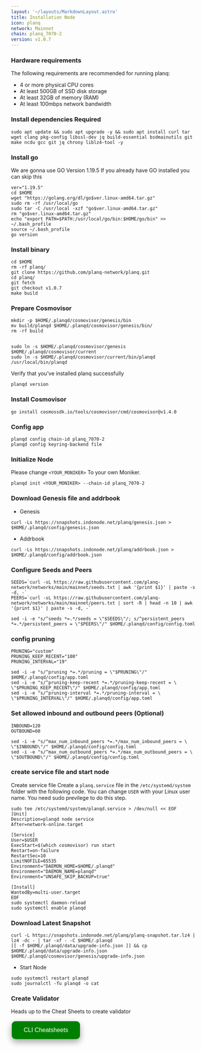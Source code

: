 ```yaml
---
layout: '~/layouts/MarkdownLayout.astro'
title: Installation Node
icon: planq
network: Mainnet
chain: planq_7070-2
version: v1.0.7
---
```


### Hardware requirements

The following requirements are recommended for running planq:

- 4 or more physical CPU cores
- At least 500GB of SSD disk storage
- At least 32GB of memory (RAM)
- At least 100mbps network bandwidth


### Install dependencies Required

```
sudo apt update && sudo apt upgrade -y && sudo apt install curl tar wget clang pkg-config libssl-dev jq build-essential bsdmainutils git make ncdu gcc git jq chrony liblz4-tool -y
```

### Install go

We are gonna use GO Version 1.19.5
If you already have GO installed you can skip this 

```
ver="1.19.5"
cd $HOME
wget "https://golang.org/dl/go$ver.linux-amd64.tar.gz"
sudo rm -rf /usr/local/go
sudo tar -C /usr/local -xzf "go$ver.linux-amd64.tar.gz"
rm "go$ver.linux-amd64.tar.gz"
echo "export PATH=$PATH:/usr/local/go/bin:$HOME/go/bin" >> ~/.bash_profile
source ~/.bash_profile
go version
```

### Install binary

```
cd $HOME
rm -rf planq/
git clone https://github.com/planq-network/planq.git
cd planq/
git fetch
git checkout v1.0.7
make build
```

### Prepare Cosmovisor
```
mkdir -p $HOME/.planqd/cosmovisor/genesis/bin
mv build/planqd $HOME/.planqd/cosmovisor/genesis/bin/
rm -rf build


sudo ln -s $HOME/.planqd/cosmovisor/genesis $HOME/.planqd/cosmovisor/current
sudo ln -s $HOME/.planqd/cosmovisor/current/bin/planqd /usr/local/bin/planqd
```

Verify that you've installed planq successfully

```
planqd version
```

### Install Cosmovisor
```
go install cosmossdk.io/tools/cosmovisor/cmd/cosmovisor@v1.4.0
```

### Config app

```
planqd config chain-id planq_7070-2
planqd config keyring-backend file
```

### Initialize Node

Please change `<YOUR_MONIKER>` To your own Moniker.

```
planqd init <YOUR_MONIKER> --chain-id planq_7070-2
```

### Download Genesis file and addrbook

- Genesis

```
curl -Ls https://snapshots.indonode.net/planq/genesis.json > $HOME/.planqd/config/genesis.json
```

- Addrbook

```
curl -Ls https://snapshots.indonode.net/planq/addrbook.json > $HOME/.planqd/config/addrbook.json
```

### Configure Seeds and Peers

```
SEEDS=`curl -sL https://raw.githubusercontent.com/planq-network/networks/main/mainnet/seeds.txt | awk '{print $1}' | paste -s -d, -`
PEERS=`curl -sL https://raw.githubusercontent.com/planq-network/networks/main/mainnet/peers.txt | sort -R | head -n 10 | awk '{print $1}' | paste -s -d, -`

sed -i -e "s/^seeds *=.*/seeds = \"$SEEDS\"/; s/^persistent_peers *=.*/persistent_peers = \"$PEERS\"/" $HOME/.planqd/config/config.toml
```

### config pruning

```
PRUNING="custom"
PRUNING_KEEP_RECENT="100"
PRUNING_INTERVAL="19"

sed -i -e "s/^pruning *=.*/pruning = \"$PRUNING\"/" $HOME/.planqd/config/app.toml
sed -i -e "s/^pruning-keep-recent *=.*/pruning-keep-recent = \
\"$PRUNING_KEEP_RECENT\"/" $HOME/.planqd/config/app.toml
sed -i -e "s/^pruning-interval *=.*/pruning-interval = \
\"$PRUNING_INTERVAL\"/" $HOME/.planqd/config/app.toml
```

### Set allowed inbound and outbound peers (Optional)

```
INBOUND=120
OUTBOUND=60

sed -i -e "s/^max_num_inbound_peers *=.*/max_num_inbound_peers = \
\"$INBOUND\"/" $HOME/.planqd/config/config.toml
sed -i -e "s/^max_num_outbound_peers *=.*/max_num_outbound_peers = \
\"$OUTBOUND\"/" $HOME/.planqd/config/config.toml
```

### create service file and start node

Create service file
Create a `planq.service` file in the `/etc/systemd/system` folder with the following code. 
You can change `USER` with your Linux user name. You need sudo previlege to do this step.

```
sudo tee /etc/systemd/system/planqd.service > /dev/null << EOF
[Unit]
Description=planqd node service
After=network-online.target

[Service]
User=$USER
ExecStart=$(which cosmovisor) run start
Restart=on-failure
RestartSec=10
LimitNOFILE=65535
Environment="DAEMON_HOME=$HOME/.planqd"
Environment="DAEMON_NAME=planqd"
Environment="UNSAFE_SKIP_BACKUP=true"

[Install]
WantedBy=multi-user.target
EOF
sudo systemctl daemon-reload
sudo systemctl enable planqd
```

### Download Latest Snapshot
```
curl -L https://snapshots.indonode.net/planq/planq-snapshot.tar.lz4 | lz4 -dc - | tar -xf - -C $HOME/.planqd
[[ -f $HOME/.planqd/data/upgrade-info.json ]] && cp $HOME/.planqd/data/upgrade-info.json $HOME/.planqd/cosmovisor/genesis/upgrade-info.json
```

- Start Node

```
sudo systemctl restart planqd
sudo journalctl -fu planqd -o cat
```

### Create Validator

Heads up to the Cheat Sheets to create validator

<a href="https://www.indonode.net/mainnet/planq/cheat" target="_blank">
  <button style="background-color: green; border: none; color: white; padding: 15px 32px; text-align: center; text-decoration: none; display: inline-block; font-size: 16px; margin: 4px 2px; cursor: pointer; border-radius: 10px; box-shadow: 0 8px 16px 0 rgba(0,0,0,0.2), 0 6px 20px 0 rgba(0,0,0,0.19);" onmouseover="this.style.boxShadow='0 0 0 4px rgba(0,255,0,0.5)'" onmouseout="this.style.boxShadow='0 8px 16px 0 rgba(0,0,0,0.2), 0 6px 20px 0 rgba(0,0,0,0.19)'">CLI Cheatsheets</button>
</a>